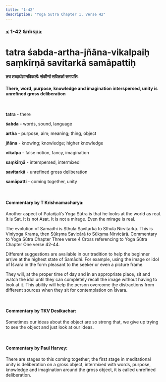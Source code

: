 ```yaml
---
title: "1-42"
description: "Yoga Sutra Chapter 1, Verse 42"
---
```


### [<](/Chapter-1/1-41/) 1-42 &nbsp[>](/Chapter-1/1-43/)

# tatra śabda-artha-jñāna-vikalpaiḥ saṃkīrṇā savitarkā samāpattiḥ

#### तत्र शब्दार्थज्ञानविकल्पैः संकीर्णा सवितर्का समापत्तिः

#### There, word, purpose, knowledge and imagination interspersed, unity is unrefined gross deliberation

<br />

**tatra** - there <br />

**śabda** - words, sound, language <br />

**artha** - purpose, aim; meaning; thing, object <br />

**jñāna** - knowing; knowledge; higher knowledge <br />

**vikalpa** - false notion, fancy, imagination <br />

**saṃkīrṇā** - interspersed, intermixed <br />

**savitarkā** - unrefined gross deliberation <br />

**samāpatti** - coming together, unity <br />

<br />

#### Commentary by T Krishnamacharya:

Another aspect of Patañjali’s Yoga Sūtra
is that he looks at the world as real.
It is Sat. It is not Asat.
It is not a mirage.
Even the mirage is real.

The evolution of Samādhi is Sthūla Savitarkā to Sthūla Nirvitarkā.
This is Viniyoga Krama, then Sūkṣma Savicārā to Sūkṣma Nirvicārā.
Commentary to Yoga Sūtra Chapter Three verse 4
Cross referencing to Yoga Sūtra Chapter One verse 42-44.

Different suggestions are available in our tradition to help the beginner arrive at the highest state of Samādhi. For example, using the image or idol of Īśvara in the form pleasant to the seeker or even a picture frame.

They will, at the proper time of day and in an appropriate place, sit and watch the idol until they can completely recall the image without having to look at it. This ability will help the person overcome the distractions from different sources when they sit for contemplation on Īśvara.

<br />

#### Commentary by TKV Desikachar:

Sometimes our ideas about the object are so strong that,
we give up trying to see the object and just look at our ideas.

<br />

#### Commentary by Paul Harvey:

There are stages to this coming together;
the first stage in meditational unity
is deliberation on a gross object,
intermixed with words, purpose, knowledge and imagination
around the gross object,
it is called unrefined deliberation.
